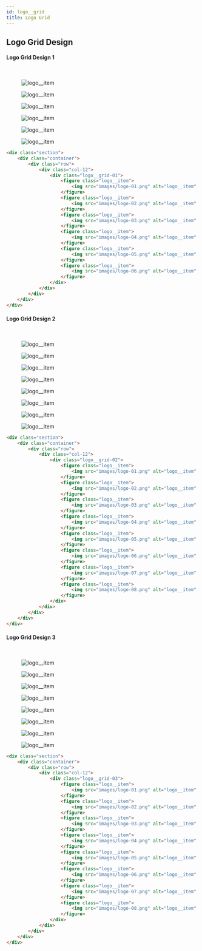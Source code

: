 ```yaml
---
id: logo__grid
title: Logo Grid
---
```



## Logo Grid Design

#### Logo Grid Design 1

<br />

<div className="section">
    <div className="container">
        <div className="row">
            <div className="col-12">
                <div className="logo__grid-01">
                    <figure className="logo__item">
                        <img src="/assets/images/logo-grid/logo-01.png" alt="logo__item" />
                    </figure>
                    <figure className="logo__item">
                        <img src="/assets/images/logo-grid/logo-02.png" alt="logo__item" />
                    </figure>
                    <figure className="logo__item">
                        <img src="/assets/images/logo-grid/logo-03.png" alt="logo__item" />
                    </figure>
                    <figure className="logo__item">
                        <img src="/assets/images/logo-grid/logo-04.png" alt="logo__item" />
                    </figure>
                    <figure className="logo__item">
                        <img src="/assets/images/logo-grid/logo-05.png" alt="logo__item" />
                    </figure>
                    <figure className="logo__item">
                        <img src="/assets/images/logo-grid/logo-06.png" alt="logo__item" />
                    </figure>
                </div>
            </div>
        </div>
    </div>
</div>

```html copy showLineNumbers
<div class="section">
    <div class="container">
        <div class="row">
            <div class="col-12">
                <div class="logo__grid-01">
                    <figure class="logo__item">
                        <img src="images/logo-01.png" alt="logo__item" />
                    </figure>
                    <figure class="logo__item">
                        <img src="images/logo-02.png" alt="logo__item" />
                    </figure>
                    <figure class="logo__item">
                        <img src="images/logo-03.png" alt="logo__item" />
                    </figure>
                    <figure class="logo__item">
                        <img src="images/logo-04.png" alt="logo__item" />
                    </figure>
                    <figure class="logo__item">
                        <img src="images/logo-05.png" alt="logo__item" />
                    </figure>
                    <figure class="logo__item">
                        <img src="images/logo-06.png" alt="logo__item" />
                    </figure>
                </div>
            </div>
        </div>
    </div>
</div>
```

#### Logo Grid Design 2

<br />

<div className="section">
    <div className="container">
        <div className="row">
            <div className="col-12">
                <div className="logo__grid-02">
                    <figure className="logo__item">
                        <img src="/assets/images/logo-grid/logo-01.png" alt="logo__item" />
                    </figure>
                    <figure className="logo__item">
                        <img src="/assets/images/logo-grid/logo-02.png" alt="logo__item" />
                    </figure>
                    <figure className="logo__item">
                        <img src="/assets/images/logo-grid/logo-03.png" alt="logo__item" />
                    </figure>
                    <figure className="logo__item">
                        <img src="/assets/images/logo-grid/logo-04.png" alt="logo__item" />
                    </figure>
                    <figure className="logo__item">
                        <img src="/assets/images/logo-grid/logo-05.png" alt="logo__item" />
                    </figure>
                    <figure className="logo__item">
                        <img src="/assets/images/logo-grid/logo-06.png" alt="logo__item" />
                    </figure>
                    <figure className="logo__item">
                        <img src="/assets/images/logo-grid/logo-07.png" alt="logo__item" />
                    </figure>
                    <figure className="logo__item">
                        <img src="/assets/images/logo-grid/logo-08.png" alt="logo__item" />
                    </figure>
                </div>
            </div>
        </div>
    </div>
</div>

```html copy showLineNumbers
<div class="section">
    <div class="container">
        <div class="row">
            <div class="col-12">
                <div class="logo__grid-02">
                    <figure class="logo__item">
                        <img src="images/logo-01.png" alt="logo__item" />
                    </figure>
                    <figure class="logo__item">
                        <img src="images/logo-02.png" alt="logo__item" />
                    </figure>
                    <figure class="logo__item">
                        <img src="images/logo-03.png" alt="logo__item" />
                    </figure>
                    <figure class="logo__item">
                        <img src="images/logo-04.png" alt="logo__item" />
                    </figure>
                    <figure class="logo__item">
                        <img src="images/logo-05.png" alt="logo__item" />
                    </figure>
                    <figure class="logo__item">
                        <img src="images/logo-06.png" alt="logo__item" />
                    </figure>
                    <figure class="logo__item">
                        <img src="images/logo-07.png" alt="logo__item" />
                    </figure>
                    <figure class="logo__item">
                        <img src="images/logo-08.png" alt="logo__item" />
                    </figure>
                </div>
            </div>
        </div>
    </div>
</div>
```

#### Logo Grid Design 3

<br />

<div className="section">
    <div className="container">
        <div className="row">
            <div className="col-12">
                <div className="logo__grid-03">
                    <figure className="logo__item">
                        <img src="/assets/images/logo-grid/logo-01.png" alt="logo__item" />
                    </figure>
                    <figure className="logo__item">
                        <img src="/assets/images/logo-grid/logo-02.png" alt="logo__item" />
                    </figure>
                    <figure className="logo__item">
                        <img src="/assets/images/logo-grid/logo-03.png" alt="logo__item" />
                    </figure>
                    <figure className="logo__item">
                        <img src="/assets/images/logo-grid/logo-04.png" alt="logo__item" />
                    </figure>
                    <figure className="logo__item">
                        <img src="/assets/images/logo-grid/logo-05.png" alt="logo__item" />
                    </figure>
                    <figure className="logo__item">
                        <img src="/assets/images/logo-grid/logo-06.png" alt="logo__item" />
                    </figure>
                    <figure className="logo__item">
                        <img src="/assets/images/logo-grid/logo-07.png" alt="logo__item" />
                    </figure>
                    <figure className="logo__item">
                        <img src="/assets/images/logo-grid/logo-08.png" alt="logo__item" />
                    </figure>
                </div>
            </div>
        </div>
    </div>
</div>

```html copy showLineNumbers
<div class="section">
    <div class="container">
        <div class="row">
            <div class="col-12">
                <div class="logo__grid-03">
                    <figure class="logo__item">
                        <img src="images/logo-01.png" alt="logo__item" />
                    </figure>
                    <figure class="logo__item">
                        <img src="images/logo-02.png" alt="logo__item" />
                    </figure>
                    <figure class="logo__item">
                        <img src="images/logo-03.png" alt="logo__item" />
                    </figure>
                    <figure class="logo__item">
                        <img src="images/logo-04.png" alt="logo__item" />
                    </figure>
                    <figure class="logo__item">
                        <img src="images/logo-05.png" alt="logo__item" />
                    </figure>
                    <figure class="logo__item">
                        <img src="images/logo-06.png" alt="logo__item" />
                    </figure>
                    <figure class="logo__item">
                        <img src="images/logo-07.png" alt="logo__item" />
                    </figure>
                    <figure class="logo__item">
                        <img src="images/logo-08.png" alt="logo__item" />
                    </figure>
                </div>
            </div>
        </div>
    </div>
</div>
```
